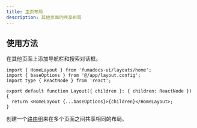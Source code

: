 ```yaml
---
title: 主页布局
description: 其他页面的共享布局
---
```


## 使用方法

在其他页面上添加导航栏和搜索对话框。

```tsx title="/app/(home)/layout.tsx"
import { HomeLayout } from 'fumadocs-ui/layouts/home';
import { baseOptions } from '@/app/layout.config';
import type { ReactNode } from 'react';

export default function Layout({ children }: { children: ReactNode }) {
  return <HomeLayout {...baseOptions}>{children}</HomeLayout>;
}
```

创建一个[路由组](https://nextjs.org/docs/app/building-your-application/routing/route-groups)来在多个页面之间共享相同的布局。

<Files>
  <Folder name="(home)" defaultOpen>
    <File name="page.tsx" />
    <File name="layout.tsx" />
  </Folder>
  <Folder name="/docs">
    <Folder name={'[[..slugs]]'}>
      <File name="page.tsx" />
    </Folder>
    <File name="layout.tsx" />
  </Folder>
</Files> 